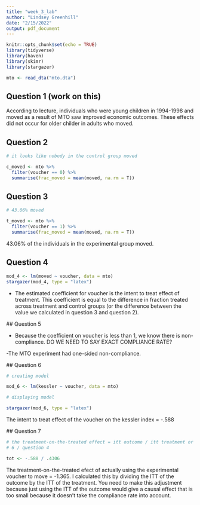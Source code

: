 ```yaml
---
title: "week_3_lab"
author: "Lindsey Greenhill"
date: "2/15/2022"
output: pdf_document
---
```


```r
knitr::opts_chunk$set(echo = TRUE)
library(tidyverse)
library(haven)
library(skimr)
library(stargazer)

mto <- read_dta("mto.dta")
```

## Question 1 (work on this)

According to lecture, individuals who were young children in 1994-1998 and moved 
as a result of MTO saw improved economic outcomes. These effects did not occur for 
older childer in adults who moved. 

## Question 2

```r

# it looks like nobody in the control group moved

c_moved <- mto %>%
  filter(voucher == 0) %>%
  summarise(frac_moved = mean(moved, na.rm = T))
```

## Question 3

```r

# 43.06% moved

t_moved <- mto %>%
  filter(voucher == 1) %>%
  summarise(frac_moved = mean(moved, na.rm = T))
```

43.06% of the individuals in the experimental group moved.

## Question 4

```r
mod_4 <- lm(moved ~ voucher, data = mto)
stargazer(mod_4, type = "latex")
```

- The estimated coefficient for voucher is the intent to treat effect of
treatment. This coefficient is equal to the difference in fraction treated
across treatment and control groups (or the difference between the value we
calculated in question 3 and question 2).
 
 ## Question 5
 
 - Because the coefficient on voucher is less than 1, we know there is
 non-compliance. DO WE NEED TO SAY EXACT COMPLIANCE RATE?
 
 -The MTO experiment had one-sided non-compliance.
 
 ## Question 6
 
```r
# creating model

mod_6 <- lm(kessler ~ voucher, data = mto)

# displaying model

stargazer(mod_6, type = "latex")
```
 
 The intent to treat effect of the voucher on the kessler index = -.588
 
 ## Question 7
 
```r

# the treatment-on-the-treated effect = itt outcome / itt treatment or question
# 6 / question 4

tot <- -.588 / .4306
```
 
 The treatment-on-the-treated efect of actually using the experimental
 voucher to move = -1.365. I calculated this by dividing the ITT of the outcome
 by the ITT of the treatment. You need to make this adjustment because just 
 using the ITT of the outcome would give a causal effect that is too small
 because it doesn't take the compliance rate into account. 
 
 

